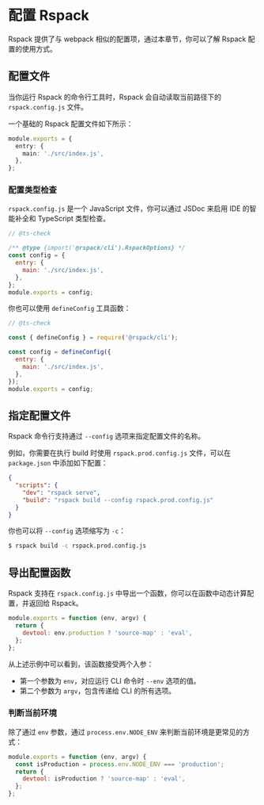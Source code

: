 # 配置 Rspack

Rspack 提供了与 webpack 相似的配置项，通过本章节，你可以了解 Rspack 配置的使用方式。

## 配置文件

当你运行 Rspack 的命令行工具时，Rspack 会自动读取当前路径下的 `rspack.config.js` 文件。

一个基础的 Rspack 配置文件如下所示：

```ts title="rspack.config.js"
module.exports = {
  entry: {
    main: './src/index.js',
  },
};
```

### 配置类型检查

`rspack.config.js` 是一个 JavaScript 文件，你可以通过 JSDoc 来启用 IDE 的智能补全和 TypeScript 类型检查。

```js title="rspack.config.js"
// @ts-check

/** @type {import('@rspack/cli').RspackOptions} */
const config = {
  entry: {
    main: './src/index.js',
  },
};
module.exports = config;
```

你也可以使用 `defineConfig` 工具函数：

```js title="rspack.config.js"
// @ts-check

const { defineConfig } = require('@rspack/cli');

const config = defineConfig({
  entry: {
    main: './src/index.js',
  },
});
module.exports = config;
```

## 指定配置文件

Rspack 命令行支持通过 `--config` 选项来指定配置文件的名称。

例如，你需要在执行 build 时使用 `rspack.prod.config.js` 文件，可以在 `package.json` 中添加如下配置：

```json title="package.json"
{
  "scripts": {
    "dev": "rspack serve",
    "build": "rspack build --config rspack.prod.config.js"
  }
}
```

你也可以将 `--config` 选项缩写为 `-c`：

```bash
$ rspack build -c rspack.prod.config.js
```

## 导出配置函数

Rspack 支持在 `rspack.config.js` 中导出一个函数，你可以在函数中动态计算配置，并返回给 Rspack。

```js title="rspack.config.js"
module.exports = function (env, argv) {
  return {
    devtool: env.production ? 'source-map' : 'eval',
  };
};
```

从上述示例中可以看到，该函数接受两个入参：

- 第一个参数为 `env`，对应运行 CLI 命令时 `--env` 选项的值。
- 第二个参数为 `argv`，包含传递给 CLI 的所有选项。

### 判断当前环境

除了通过 `env` 参数，通过 `process.env.NODE_ENV` 来判断当前环境是更常见的方式：

```js title="rspack.config.js"
module.exports = function (env, argv) {
  const isProduction = process.env.NODE_ENV === 'production';
  return {
    devtool: isProduction ? 'source-map' : 'eval',
  };
};
```
